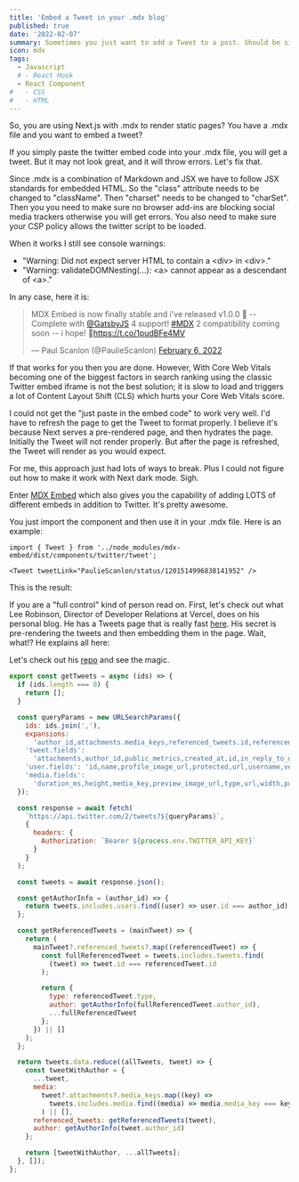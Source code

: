 ```yaml
---
title: 'Embed a Tweet in your .mdx blog'
published: true
date: '2022-02-07'
summary: Sometimes you just want to add a Tweet to a post. Should be simple, right?
icon: mdx
tags:
  - Javascript
  # - React Hook
  - React Component
#   - CSS
#   - HTML
---
```


So, you are using Next.js with .mdx to render static pages? You have a .mdx file and you want to embed a tweet? 

<Step number={1} title='Simply paste the twitter embed code' />

If you simply paste the twitter embed code into your .mdx file, you will get a tweet.  But it may not look great, and it will throw errors.  Let's fix that.

<Step number={2} title='Clean up the twitter embed code' />

Since .mdx is a combination of Markdown and JSX we have to follow JSX standards for embedded HTML. So the "class" attribute needs to be changed to "className". Then "charset" needs to be changed to "charSet". Then you you need to make sure no browser add-ins are blocking social media trackers otherwise you will get errors. You also need to make sure your CSP policy allows the twitter script to be loaded.

When it works I still see console warnings:

* "Warning: Did not expect server HTML to contain a &lt;div&gt; in &lt;div&gt;."
* "Warning: validateDOMNesting(...): &lt;a&gt; cannot appear as a descendant of &lt;a&gt;."

In any case, here it is:

<blockquote className="twitter-tweet"><p lang="en" dir="ltr">MDX Embed is now finally stable and i&#39;ve released v1.0.0 🥳 -- Complete with <a href="https://twitter.com/GatsbyJS?ref_src=twsrc%5Etfw">@GatsbyJS</a> 4 support! <a href="https://twitter.com/hashtag/MDX?src=hash&amp;ref_src=twsrc%5Etfw">#MDX</a> 2 compatibility coming soon -- i hope! 🥵<a href="https://t.co/1pudBFe4MV">https://t.co/1pudBFe4MV</a></p>&mdash; Paul Scanlon (@PaulieScanlon) <a href="https://twitter.com/PaulieScanlon/status/1201514996838141952">February 6, 2022</a></blockquote> <script async src="https://platform.twitter.com/widgets.js" charSet="utf-8"></script>

If that works for you then you are done. However, With Core Web Vitals becoming one of the biggest factors in search ranking using the classic Twitter embed iframe is not the best solution; it is slow to load and triggers a lot of Content Layout Shift (CLS) which hurts your Core Web Vitals score. 

<Step number={3} title='Use a React component in .mdx' />

I could not get the "just paste in the embed code" to work very well. I'd have to refresh the page to get the Tweet to format properly. I believe it's because Next serves a pre-rendered page, and then hydrates the page. Initially the Tweet will not render properly. But after the page is refreshed, the Tweet will render as you would expect.

For me, this approach just had lots of ways to break. Plus I could not figure out how to make it work with Next dark mode. Sigh.

Enter [MDX Embed](https://www.mdx-embed.com/?path=/docs/introduction--page) which also gives you the capability of adding LOTS of different embeds in addition to Twitter. It's pretty awesome. 

You just import the component and then use it in your .mdx file.  Here is an example:

<CodeBlock>

```JSX
import { Tweet } from '../node_modules/mdx-embed/dist/components/twitter/tweet';

<Tweet tweetLink="PaulieScanlon/status/1201514996838141952" />
```

</CodeBlock>

This is the result:

<Tweet tweetLink="PaulieScanlon/status/1201514996838141952" />

<Step number={4} title='Roll your own custom React tweet component and API' />

If you are a "full control" kind of person read on. First, let's check out what Lee Robinson, Director of Developer Relations at Vercel, does on his personal blog. He has a Tweets page that is really fast [here](https://leerob.io/tweets). His secret is pre-rendering the tweets and then embedding them in the page. Wait, what!? He explains all here:

<YouTube link='https://youtu.be/xZ9OzPQORtw' />

Let's check out his [repo](https://github.com/leerob/leerob.io) and see the magic.

<CustomTweet tweetID="1201514996838141952" />

<CodeBlock>

```js
export const getTweets = async (ids) => {
  if (ids.length === 0) {
    return [];
  }

  const queryParams = new URLSearchParams({
    ids: ids.join(','),
    expansions:
      'author_id,attachments.media_keys,referenced_tweets.id,referenced_tweets.id.author_id',
    'tweet.fields':
      'attachments,author_id,public_metrics,created_at,id,in_reply_to_user_id,referenced_tweets,text',
    'user.fields': 'id,name,profile_image_url,protected,url,username,verified',
    'media.fields':
      'duration_ms,height,media_key,preview_image_url,type,url,width,public_metrics'
  });

  const response = await fetch(
    `https://api.twitter.com/2/tweets?${queryParams}`,
    {
      headers: {
        Authorization: `Bearer ${process.env.TWITTER_API_KEY}`
      }
    }
  );

  const tweets = await response.json();

  const getAuthorInfo = (author_id) => {
    return tweets.includes.users.find((user) => user.id === author_id);
  };

  const getReferencedTweets = (mainTweet) => {
    return (
      mainTweet?.referenced_tweets?.map((referencedTweet) => {
        const fullReferencedTweet = tweets.includes.tweets.find(
          (tweet) => tweet.id === referencedTweet.id
        );

        return {
          type: referencedTweet.type,
          author: getAuthorInfo(fullReferencedTweet.author_id),
          ...fullReferencedTweet
        };
      }) || []
    );
  };

  return tweets.data.reduce((allTweets, tweet) => {
    const tweetWithAuthor = {
      ...tweet,
      media:
        tweet?.attachments?.media_keys.map((key) =>
          tweets.includes.media.find((media) => media.media_key === key)
        ) || [],
      referenced_tweets: getReferencedTweets(tweet),
      author: getAuthorInfo(tweet.author_id)
    };

    return [tweetWithAuthor, ...allTweets];
  }, []);
};
```

</CodeBlock>

